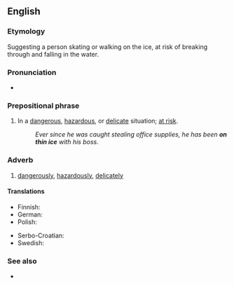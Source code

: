 ==English==

===Etymology===
Suggesting a person skating or walking on the ice, at risk of breaking through and falling in the water.

===Pronunciation===
* {{audio|en|En-au-on thin ice.ogg|Audio (AU)}}

===Prepositional phrase===
{{en-PP}}

# {{lb|en|idiomatic}} In a [[dangerous]], [[hazardous]], or [[delicate]] situation; [[at risk]].
#: ''Ever since he was caught stealing office supplies, he has been '''on thin ice''' with his boss.''

===Adverb===
{{en-adv|-}}

# {{lb|en|idiomatic}} [[dangerously]], [[hazardously]], [[delicately]]

====Translations====
{{trans-top|at risk}}
* Finnish: {{t|fi|heikolla jäällä}}
* German: {{t+|de|auf dünnem Eis}}
* Polish: {{t+|pl|stąpać po cienkim lodzie|impf}}
{{trans-mid}}
* Serbo-Croatian: {{t|sh|на танком леду|tr=na tankom ledu|sc=Cyrl}}
* Swedish: {{t|sv|på tunn is}}
{{trans-bottom}}

===See also===
* {{l|en|skate on thin ice}}